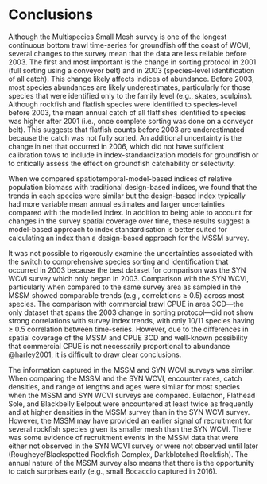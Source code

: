 # Conclusions

Although the Multispecies Small Mesh survey is one of the longest continuous bottom trawl time-series for groundfish off the coast of WCVI, several changes to the survey mean that the data are less reliable before 2003. 
The first and most important is the change in sorting protocol in 2001 (full sorting using a conveyor belt) and in 2003 (species-level identification of all catch).
This change likely affects indices of abundance. 
Before 2003, most species abundances are likely underestimates, particularly for those species that were identified only to the family level (e.g., skates, sculpins).
Although rockfish and flatfish species were identified to species-level before 2003, the mean annual catch of all flatfishes identified to species was higher after 2001 (i.e., once complete sorting was done on a conveyor belt).
This suggests that flatfish counts before 2003 are underestimated because the catch was not fully sorted. 
An additional uncertainty is the change in net that occurred in 2006, which did not have sufficient calibration tows to include in index-standardization models for groundfish or to critically assess the effect on groundfish catchability or selectivity. 

When we compared spatiotemporal-model-based indices of relative population biomass with traditional design-based indices, we found that the trends in each species were similar but the design-based index typically had more variable mean annual estimates and larger uncertainties compared with the modelled index.
In addition to being able to account for changes in the survey spatial coverage over time, these results suggest a model-based approach to index standardisation is better suited for calculating an index than a design-based approach for the MSSM survey. 

It was not possible to rigorously examine the uncertainties associated with the switch to comprehensive species sorting and identification that occurred in 2003 because the best dataset for comparison was the SYN WCVI survey which only began in 2003.
Comparison with the SYN WCVI, particularly when compared to the same survey area as sampled in the MSSM showed comparable trends (e.g., correlations $\ge$ 0.5) across most species.
The comparison with commercial trawl CPUE in area 3CD---the only dataset that spans the 2003 change in sorting protocol---did not show strong correlations with survey index trends, with only 10/11 species having  $\ge$ 0.5 correlation between time-series. 
However, due to the differences in spatial coverage of the MSSM and CPUE 3CD and well-known possibility that commercial CPUE is not necessarily proportional to abundance @harley2001, it is difficult to draw clear conclusions. 

The information captured in the MSSM and SYN WCVI surveys was similar.
When comparing the MSSM and the SYN WCVI, encounter rates, catch densities, and range of lengths and ages were similar for most species when the MSSM and SYN WCVI surveys are compared. 
Eulachon, Flathead Sole, and Blackbelly Eelpout were encountered at least twice as frequently and at higher densities in the MSSM survey than in the SYN WCVI survey.
However, the MSSM may have provided an earlier signal of recruitment for several rockfish species given its smaller mesh than the SYN WCVI. 
There was some evidence of recruitment events in the MSSM data that were either not observed in the SYN WCVI survey or were not observed until later (Rougheye/Blackspotted Rockfish Complex, Darkblotched Rockfish).
The annual nature of the MSSM survey also means that there is the opportunity to catch surprises early (e.g., small Bocaccio captured in 2016).
